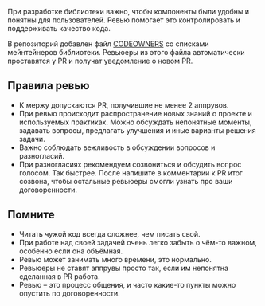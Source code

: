 При разработке библиотеки важно, чтобы компоненты были удобны и понятны для пользователей. Ревью помогает это контролировать и поддерживать качество кода.

В репозиторий добавлен файл [CODEOWNERS](https://github.com/consta-design-system/uikit/blob/master/.github/CODEOWNERS) со списками мейнтейнеров библиотеки. Ревьюеры из этого файла автоматически проставятся у PR и получат уведомление о новом PR.

## Правила ревью

- К мержу допускаются PR, получившие не менее 2 аппрувов.
- При ревью происходит распространение новых знаний о проекте и используемых практиках. Можно обсуждать непонятные моменты, задавать вопросы, предлагать улучшения и иные варианты решения задачи.
- Важно соблюдать вежливость в обсуждении вопросов и разногласий.
- При разногласиях рекомендуем созвониться и обсудить вопрос голосом. Так быстрее. После напишите в комментарии к PR итог созвона, чтобы остальные ревьюеры смогли узнать про ваши договоренности.

## Помните

- Читать чужой код всегда сложнее, чем писать свой.
- При работе над своей задачей очень легко забыть о чём-то важном, особенно если она объёмная.
- Ревью может занимать много времени, это нормально.
- Ревьюеры не ставят аппрувы просто так, если им непонятна сделанная в PR работа.
- Ревью – это процесс общения, и часто какие-то пункты можно опустить по договоренности.
